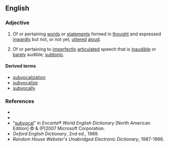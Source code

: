 ==English==

===Adjective===
{{en-adj|-}}

#Of or pertaining [[words]] or [[statements]] formed in [[thought]] and expressed [[inwardly]] but not, or not yet, [[utter]]ed [[aloud]].
#{{context|phonetics|dated}} Of or pertaining to [[imperfect]]ly [[articulate]]d speech that is [[inaudible]] or [[barely]] audible; [[subtonic]].

====Derived terms====
*[[subvocalization]]
*[[subvocalize]]
*[[subvocally]]

===References===
*{{R:Webster 1913}}
*{{R:Dictionary.com}}
*"[http://encarta.msn.com/dictionary_/subvocal.html subvocal]" in ''Encarta® World English Dictionary'' [North American Edition] © & (P)2007 Microsoft Corporation.
*''Oxford English Dictionary'', 2nd ed., 1989.
*''Random House Webster's Unabridged Electronic Dictionary'', 1987-1996.